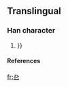 ==Translingual==

===Han character===
{{Han char|rn={{{rn|}}}|rad=乙|as=02|sn=3|four={{{four|}}}|canj=大弓弓 (KNN)}}
# {{{cmean|{{defn|Han}}}}}

====References====
{{Han ref|kx=0084.051|dkj={{{dkj|}}}|dj={{{dj|}}}|hdz={{{hdz|}}}|uh=3407|ud=13319|bh={{{bh|}}}}|bd={{{bd|}}}}}




[[fr:㐇]]